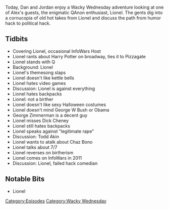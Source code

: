 {{Episode
    | title           = Lionel
    | caption         = [https://knowledgefight.libsyn.com/knowledge-fight-lionel Listen to this episode on Libsyn]
    | episodeNumber   = 247
    | length          = 01:44:32
    | airDate         = January 2, 2019
    | episodeType     = [[:Category:Wacky Wednesday|Wacky Wednesday]]
    | appearance      = [[Lionel]], [[George W Bush]], [[Obama]], [[George Zimmerman]], [[Dick Cheney]], [[Todd Akin]], [[Chaz Bono]]
    | previousEpisode = [[246: April 5-6, 2009]]
    | nextEpisode     = [[248: January 2, 2019]]
}}

{{Stub}}

Today, Dan and Jordan enjoy a Wacky Wednesday adventure looking at one of Alex's guests, the enigmatic QAnon enthusiast, Lionel. The gents dig into a cornucopia of old hot takes from Lionel and discuss the path from humor hack to political hack.

==Tidbits==

*Covering Lionel, occasional InfoWars Host
*Lionel rants about Harry Potter on broadway, ties it to Pizzagate
*Lionel stands with Q
*Background: Lionel
*Lionel's themesong slaps
*Lionel doesn't like kettle bells
*Lionel hates video games
*Discussion: Lionel is against everything
*Lionel hates backpacks
*Lionel: not a birther
*Lionel doesn't like sexy Halloween costumes
*Lionel doesn't mind George W Bush or Obama
*George Zimmerman is a decent guy
*Lionel misses Dick Cheney
*Lionel still hates backpacks
*Lionel speaks against "legitimate rape"
*Discussion: Todd Akin
*Lionel wants to atalk about Chaz Bono
*Lionel talks about 7/7
*Lionel reverses on birtherism
*Lionel comes on InfoWars in 2011
*Discussion: Lionel, failed hack comedian

==Notable Bits==

*Lionel

[[Category:Episodes]]
[[Category:Wacky Wednesday]]
